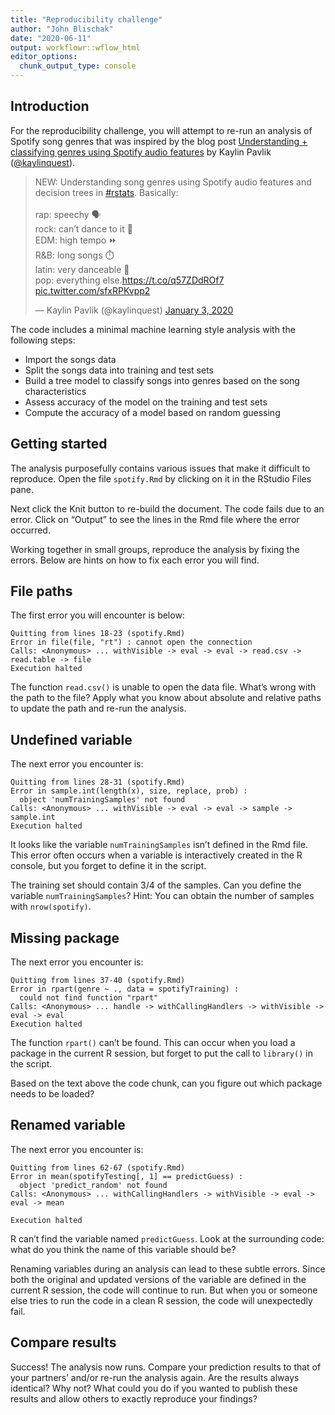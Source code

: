 ```yaml
---
title: "Reproducibility challenge"
author: "John Blischak"
date: "2020-06-11"
output: workflowr::wflow_html
editor_options:
  chunk_output_type: console
---
```


## Introduction

For the reproducibility challenge, you will attempt to re-run an analysis of
Spotify song genres that was inspired by the blog post 
[Understanding + classifying genres using Spotify audio features][blog-post]
by Kaylin Pavlik ([\@kaylinquest][kaylinquest]).

[kaylinquest]: https://twitter.com/kaylinquest
[blog-post]: https://www.kaylinpavlik.com/classifying-songs-genres/

<blockquote class="twitter-tweet" data-dnt="true"><p lang="en" dir="ltr">NEW: Understanding song genres using Spotify audio features and decision trees in <a href="https://twitter.com/hashtag/rstats?src=hash&amp;ref_src=twsrc%5Etfw">#rstats</a>. Basically: <br><br>rap: speechy 🗣️<br>rock: can’t dance to it 🤟<br>EDM: high tempo ⏩<br>R&amp;B: long songs ⏱️<br>latin: very danceable 💃<br>pop: everything else.<a href="https://t.co/q57ZDdROf7">https://t.co/q57ZDdROf7</a> <a href="https://t.co/sfxRPKvpp2">pic.twitter.com/sfxRPKvpp2</a></p>&mdash; Kaylin Pavlik (@kaylinquest) <a href="https://twitter.com/kaylinquest/status/1213138536570015745?ref_src=twsrc%5Etfw">January 3, 2020</a></blockquote> <script async src="https://platform.twitter.com/widgets.js" charset="utf-8"></script> 

The code includes a minimal machine learning style analysis with the following
steps:

* Import the songs data
* Split the songs data into training and test sets
* Build a tree model to classify songs into genres based on the song characteristics
* Assess accuracy of the model on the training and test sets
* Compute the accuracy of a model based on random guessing

## Getting started

The analysis purposefully contains various issues that make it difficult to
reproduce. Open the file `spotify.Rmd` by clicking on it in the RStudio Files
pane.

Next click the Knit button to re-build the document. The code fails
due to an error. Click on "Output" to see the lines in the Rmd
file where the error occurred.

Working together in small groups, reproduce the analysis by fixing the errors.
Below are hints on how to fix each error you will find.

## File paths

The first error you will encounter is below:

```
Quitting from lines 18-23 (spotify.Rmd) 
Error in file(file, "rt") : cannot open the connection
Calls: <Anonymous> ... withVisible -> eval -> eval -> read.csv -> read.table -> file
Execution halted
```

The function `read.csv()` is unable to open the data file. What's wrong with the
path to the file? Apply what you know about absolute and relative paths to
update the path and re-run the analysis.

## Undefined variable

The next error you encounter is:

```
Quitting from lines 28-31 (spotify.Rmd) 
Error in sample.int(length(x), size, replace, prob) : 
  object 'numTrainingSamples' not found
Calls: <Anonymous> ... withVisible -> eval -> eval -> sample -> sample.int
Execution halted
```

It looks like the variable `numTrainingSamples` isn't defined in the Rmd file.
This error often occurs when a variable is interactively created in the R
console, but you forget to define it in the script.

The training set should contain 3/4 of the samples. Can you define the variable
`numTrainingSamples`? Hint: You can obtain the number of samples with
`nrow(spotify)`.

## Missing package

The next error you encounter is:

```
Quitting from lines 37-40 (spotify.Rmd) 
Error in rpart(genre ~ ., data = spotifyTraining) : 
  could not find function "rpart"
Calls: <Anonymous> ... handle -> withCallingHandlers -> withVisible -> eval -> eval
Execution halted
```

The function `rpart()` can't be found. This can occur when you load a package
in the current R session, but forget to put the call to `library()` in the
script.

Based on the text above the code chunk, can you figure out which package needs
to be loaded?

## Renamed variable

The next error you encounter is:

```
Quitting from lines 62-67 (spotify.Rmd) 
Error in mean(spotifyTesting[, 1] == predictGuess) : 
  object 'predict_random' not found
Calls: <Anonymous> ... withCallingHandlers -> withVisible -> eval -> eval -> mean

Execution halted
```

R can't find the variable named `predictGuess`. Look at the surrounding code:
what do you think the name of this variable should be?

Renaming variables during an analysis can lead to these subtle errors. Since
both the original and updated versions of the variable are defined in the current
R session, the code will continue to run. But when you or someone else tries to
run the code in a clean R session, the code will unexpectedly fail.

## Compare results

Success! The analysis now runs. Compare your prediction results to that of your
partners' and/or re-run the analysis again. Are the results always identical?
Why not? What could you do if you wanted to publish these results and allow
others to exactly reproduce your findings?
